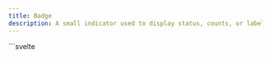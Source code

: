 ```yaml
---
title: Badge
description: A small indicator used to display status, counts, or labels, often attached to icons or other UI elements.
---
```


<Tabs>
  <TabItem label="Preview">
    <BadgePreview />
  </TabItem>
  <TabItem label="Usage">
    ```svelte
    <script lang="ts">
        import { Badge } from "@dxdns/feflow"

        const variants = ["outlined", "text", "contained"]
        const colors = ["error", "success", "warning", "info", "primary"]
        const sizes = ["xs", "sm", "md", "lg", "xl"]
    </script>

    <div
        style="
        display: flex; 
        flex-wrap: wrap;
        align-items: flex-end;
        gap: 1rem;
        "
    >
        {#each colors as color}
            <Badge class="bg-{color} text-on-{color}" size="md">
                {color}
            </Badge>
        {/each}
        {#each variants as variant}
            <Badge variant={variant as any} size="md">
                {variant}
            </Badge>
        {/each}
        {#each sizes as size}
            <Badge roundedFull size={size as any}>
                {size}
            </Badge>
        {/each}
    </div>
    ```
  </TabItem>
</Tabs>